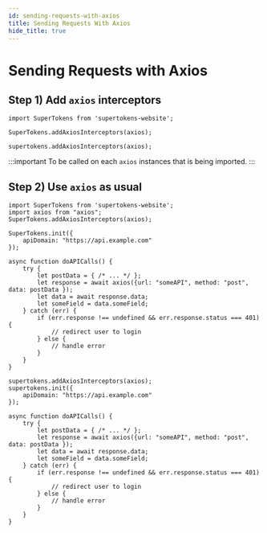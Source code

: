 ```yaml
---
id: sending-requests-with-axios
title: Sending Requests With Axios
hide_title: true
---
```



# Sending Requests with Axios

## Step 1) Add `axios` interceptors

<NpmOrScriptTabs>
<TabItem value="npm">

```tsx
import SuperTokens from 'supertokens-website';

SuperTokens.addAxiosInterceptors(axios);
```

</TabItem>
<TabItem value="script">

```tsx
supertokens.addAxiosInterceptors(axios);
```

</TabItem>
</NpmOrScriptTabs>

:::important
To be called on each `axios` instances that is being imported.
:::

## Step 2) Use `axios` as usual

<NpmOrScriptTabs>
<TabItem value="npm">

```tsx
import SuperTokens from 'supertokens-website';
import axios from "axios";
SuperTokens.addAxiosInterceptors(axios);

SuperTokens.init({
    apiDomain: "https://api.example.com"
});

async function doAPICalls() {
    try {
        let postData = { /* ... */ };
        let response = await axios({url: "someAPI", method: "post", data: postData });
        let data = await response.data;
        let someField = data.someField;
    } catch (err) {
        if (err.response !== undefined && err.response.status === 401) {
            // redirect user to login
        } else {
            // handle error
        }
    }
}
```

</TabItem>
<TabItem value="script">

```tsx
supertokens.addAxiosInterceptors(axios);
supertokens.init({
    apiDomain: "https://api.example.com"
});

async function doAPICalls() {
    try {
        let postData = { /* ... */ };
        let response = await axios({url: "someAPI", method: "post", data: postData });
        let data = await response.data;
        let someField = data.someField;
    } catch (err) {
        if (err.response !== undefined && err.response.status === 401) {
            // redirect user to login
        } else {
            // handle error
        }
    }
}
```

</TabItem>
</NpmOrScriptTabs>